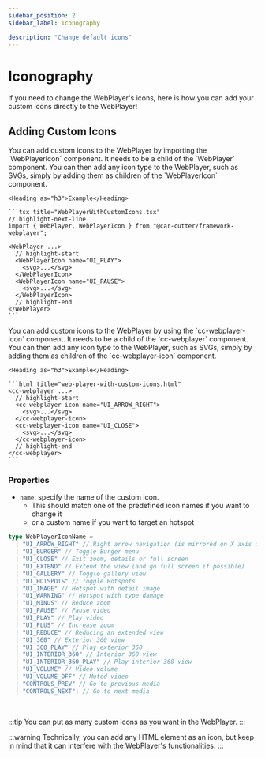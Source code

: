 ```yaml
---
sidebar_position: 2
sidebar_label: Iconography

description: "Change default icons"
---
```



# Iconography

If you need to change the WebPlayer's icons, here is how you can add your custom icons directly to the WebPlayer!

## Adding Custom Icons

<Tabs groupId="implementation-type">
  <TabItem value="framework" label="Frameworks">
    You can add custom icons to the WebPlayer by importing the `WebPlayerIcon` component.
    It needs to be a child of the `WebPlayer` component.
    You can then add any icon type to the WebPlayer, such as SVGs, simply by adding them as children of the `WebPlayerIcon` component.

    <Heading as="h3">Example</Heading>

    ```tsx title="WebPlayerWithCustomIcons.tsx"
    // highlight-next-line
    import { WebPlayer, WebPlayerIcon } from "@car-cutter/framework-webplayer";

    <WebPlayer ...>
      // highlight-start
      <WebPlayerIcon name="UI_PLAY">
        <svg>...</svg>
      </WebPlayerIcon>
      <WebPlayerIcon name="UI_PAUSE">
        <svg>...</svg>
      </WebPlayerIcon>
      // highlight-end
    </WebPlayer>
    ```

  </TabItem>

  <TabItem value="native" label="Native">
    You can add custom icons to the WebPlayer by using the `cc-webplayer-icon` component.
    It needs to be a child of the `cc-webplayer` component.
    You can then add any icon type to the WebPlayer, such as SVGs, simply by adding them as children of the `cc-webplayer-icon` component.

    <Heading as="h3">Example</Heading>

    ```html title="web-player-with-custom-icons.html"
    <cc-webplayer ...>
      // highlight-start
      <cc-webplayer-icon name="UI_ARROW_RIGHT">
        <svg>...</svg>
      </cc-webplayer-icon>
      <cc-webplayer-icon name="UI_CLOSE">
        <svg>...</svg>
      </cc-webplayer-icon>
      // highlight-end
    </cc-webplayer>
    ```

  </TabItem>
</Tabs>

### Properties

- `name`: specify the name of the custom icon.
  - This should match one of the predefined icon names if you want to change it
  - or a custom name if you want to target an hotspot

```ts
type WebPlayerIconName =
  | "UI_ARROW_RIGHT" // Right arrow navigation (is mirrored on X axis for left arrow)
  | "UI_BURGER" // Toggle Burger menu
  | "UI_CLOSE" // Exit zoom, details or full screen
  | "UI_EXTEND" // Extend the view (and go full screen if possible)
  | "UI_GALLERY" // Toggle gallery view
  | "UI_HOTSPOTS" // Toggle Hotspots
  | "UI_IMAGE" // Hotspot with detail image
  | "UI_WARNING" // Hotspot with type damage
  | "UI_MINUS" // Reduce zoom
  | "UI_PAUSE" // Pause video
  | "UI_PLAY" // Play video
  | "UI_PLUS" // Increase zoom
  | "UI_REDUCE" // Reducing an extended view
  | "UI_360" // Exterior 360 view
  | "UI_360_PLAY" // Play exterior 360
  | "UI_INTERIOR_360" // Interior 360 view
  | "UI_INTERIOR_360_PLAY" // Play interior 360 view
  | "UI_VOLUME" // Video volume
  | "UI_VOLUME_OFF" // Muted video
  | "CONTROLS_PREV" // Go to previous media
  | "CONTROLS_NEXT"; // Go to next media
```

<br />

:::tip
You can put as many custom icons as you want in the WebPlayer.
:::

:::warning
Technically, you can add any HTML element as an icon, but keep in mind that it can interfere with the WebPlayer's functionalities.
:::
